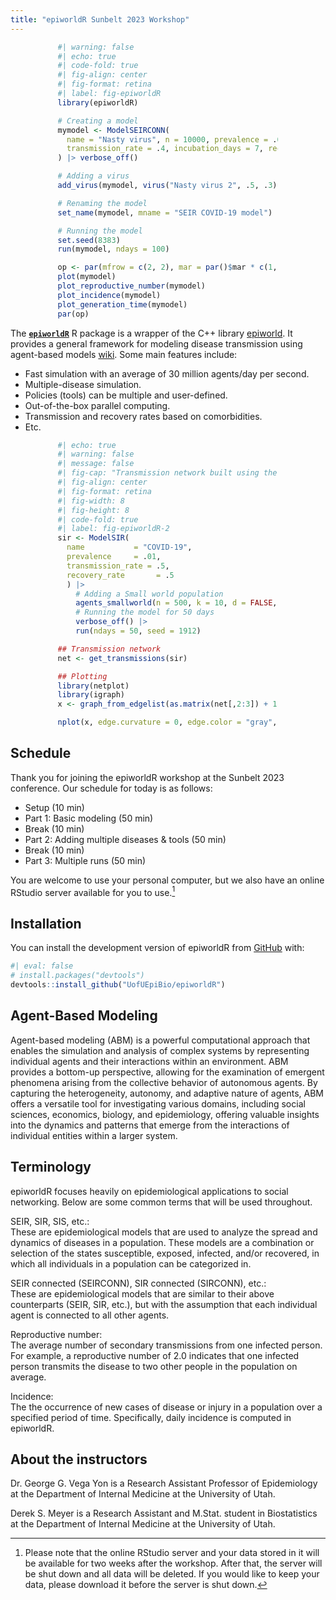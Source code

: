 ```yaml
---
title: "epiworldR Sunbelt 2023 Workshop"
---
```


::: {style="width: 70%;margin:auto;"}
```r
#| warning: false
#| echo: true
#| code-fold: true
#| fig-align: center
#| fig-format: retina
#| label: fig-epiworldR
library(epiworldR)

# Creating a model
mymodel <- ModelSEIRCONN(
  name = "Nasty virus", n = 10000, prevalence = .001, contact_rate = 4,
  transmission_rate = .4, incubation_days = 7, recovery_rate = 1/7
) |> verbose_off() 

# Adding a virus
add_virus(mymodel, virus("Nasty virus 2", .5, .3), proportion = .001)

# Renaming the model
set_name(mymodel, mname = "SEIR COVID-19 model")

# Running the model
set.seed(8383)
run(mymodel, ndays = 100)

op <- par(mfrow = c(2, 2), mar = par()$mar * c(1, 1, 1/2, 0))
plot(mymodel)
plot_reproductive_number(mymodel)
plot_incidence(mymodel)
plot_generation_time(mymodel)
par(op)
```
:::

The [**`epiworldR`**](https://uofuepibio.github.io/epiworldR){target="_blank"} R package is a wrapper of the C++ library [epiworld](https://github.com/UofUEpi/epiworld). It provides a general framework for modeling disease transmission using agent-based models [wiki](https://en.wikipedia.org/w/index.php?title=Agent-based_model&oldid=1153634802). Some main features include:

-   Fast simulation with an average of 30 million agents/day per second.
-   Multiple-disease simulation.
-   Policies (tools) can be multiple and user-defined.
-   Out-of-the-box parallel computing.
-   Transmission and recovery rates based on comorbidities.
-   Etc.

::: {style="width: 70%;margin:auto"}
```r
#| echo: true
#| warning: false
#| message: false
#| fig-cap: "Transmission network built using the netplot R package"
#| fig-align: center
#| fig-format: retina
#| fig-width: 8 
#| fig-height: 8
#| code-fold: true
#| label: fig-epiworldR-2
sir <- ModelSIR(
  name           = "COVID-19",
  prevalence     = .01,
  transmission_rate = .5,
  recovery_rate       = .5
  ) |>
    # Adding a Small world population 
    agents_smallworld(n = 500, k = 10, d = FALSE, p = .01) |>
    # Running the model for 50 days
    verbose_off() |>
    run(ndays = 50, seed = 1912)

## Transmission network
net <- get_transmissions(sir)

## Plotting
library(netplot)
library(igraph)
x <- graph_from_edgelist(as.matrix(net[,2:3]) + 1)

nplot(x, edge.curvature = 0, edge.color = "gray", skip.vertex=TRUE)
```
:::

## Schedule

Thank you for joining the epiworldR workshop at the Sunbelt 2023 conference. Our schedule for today is as follows:

- Setup  (10 min)  
- Part 1: Basic modeling (50 min)
- Break  (10 min)  
- Part 2: Adding multiple diseases & tools (50 min)  
- Break  (10 min)  
- Part 3: Multiple runs (50 min)

You are welcome to use your personal computer, but we also have an online RStudio server available for you to use.[^noteposit]

[^noteposit]: Please note that the online RStudio server and your data stored in it will be available for two weeks after the workshop. After that, the server will be shut down and all data will be deleted. If you would like to keep your data, please download it before the server is shut down.
 
## **Installation**

You can install the development version of epiworldR from [GitHub](https://github.com/UofUEpiBio/epiworldR) with:

```r
#| eval: false
# install.packages("devtools")
devtools::install_github("UofUEpiBio/epiworldR")
```

## Agent-Based Modeling

Agent-based modeling (ABM) is a powerful computational approach that enables the simulation and analysis of complex systems by representing individual agents and their interactions within an environment. ABM provides a bottom-up perspective, allowing for the examination of emergent phenomena arising from the collective behavior of autonomous agents. By capturing the heterogeneity, autonomy, and adaptive nature of agents, ABM offers a versatile tool for investigating various domains, including social sciences, economics, biology, and epidemiology, offering valuable insights into the dynamics and patterns that emerge from the interactions of individual entities within a larger system.

## Terminology

epiworldR focuses heavily on epidemiological applications to social networking. Below are some common terms that will be used throughout.

SEIR, SIR, SIS, etc.:\
These are epidemiological models that are used to analyze the spread and dynamics of diseases in a population. These models are a combination or selection of the states susceptible, exposed, infected, and/or recovered, in which all individuals in a population can be categorized in.

SEIR connected (SEIRCONN), SIR connected (SIRCONN), etc.:\
These are epidemiological models that are similar to their above counterparts (SEIR, SIR, etc.), but with the assumption that each individual agent is connected to all other agents.

Reproductive number:\
The average number of secondary transmissions from one infected person. For example, a reproductive number of 2.0 indicates that one infected person transmits the disease to two other people in the population on average.

Incidence:\
The the occurrence of new cases of disease or injury in a population over a specified period of time. Specifically, daily incidence is computed in epiworldR.

## About the instructors

Dr. George G. Vega Yon is a Research Assistant Professor of Epidemiology at the Department of Internal Medicine at the University of Utah.

Derek S. Meyer is a Research Assistant and M.Stat. student in Biostatistics at the Department of Internal Medicine at the University of Utah.
